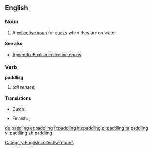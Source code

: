 ==English==

===Noun===
{{en-noun}}

# A [[collective noun]] for [[duck]]s when they are on water.

====See also====
* [[Appendix:English collective nouns]]

===Verb===
'''paddling'''

# {{present participle of|[[paddle]]}} (''all senses'')

====Translations====
{{trans-top|collective noun for ducks}}
* Dutch: {{t+|nl|toom|m}}
{{trans-mid}}
* Finnish: {{t+|fi|melonta}}, {{t+|fi|meloa|alt=melominen}}
{{trans-bottom}}

[[Category:English collective nouns]]

[[de:paddling]]
[[et:paddling]]
[[fr:paddling]]
[[hu:paddling]]
[[pl:paddling]]
[[ta:paddling]]
[[vi:paddling]]
[[zh:paddling]]